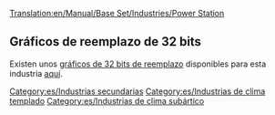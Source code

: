 [[Translation:en/Manual/Base Set/Industries/Power Station]]

{{es/Industrias| nombre=Central eléctrica
| imagen=Powerstation.png
| climas=[[es/Manual/Clima|Templado]], [[es/Manual/Clima|Subártico]]
| acepta=[[es/Manual/Base Set/Cargos/Carbón|Carbón]]
| produce=Nada
| notas=No existe en los climas [[es/Manual/Clima|subtropical]] y [[es/Manual/Clima|fantasía]]
}}
==Gráficos de reemplazo de 32 bits==
Existen unos [[es/Archive/Old 32bpp/Desarrollo de gráficos de 32 bits|gráficos de 32 bits de reemplazo]] disponibles para esta industria [[es/Lista de archivos descargables de 32 bits|aquí]].

[[Category:es/Industrias secundarias]]
[[Category:es/Industrias de clima templado]]
[[Category:es/Industrias de clima subártico]]